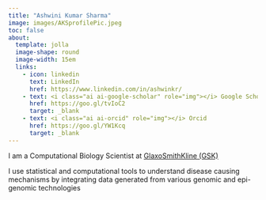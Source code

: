 ```yaml
---
title: "Ashwini Kumar Sharma"
image: images/AKSprofilePic.jpeg
toc: false
about: 
  template: jolla
  image-shape: round
  image-width: 15em
  links:
    - icon: linkedin
      text: LinkedIn
      href: https://www.linkedin.com/in/ashwinkr/
    - text: <i class="ai ai-google-scholar" role="img"></i> Google Scholar
      href: https://goo.gl/tvIoC2
      target: _blank
    - text: <i class="ai ai-orcid" role="img"></i> Orcid
      href: https://goo.gl/YW1Kcq
      target: _blank
---
```


::: {#bio}
I am a Computational Biology Scientist at [GlaxoSmithKline (GSK)](https://www.gsk.com/en-gb/)

I use statistical and computational tools to understand disease causing mechanisms by integrating data generated from various genomic and epi-genomic technologies

:::